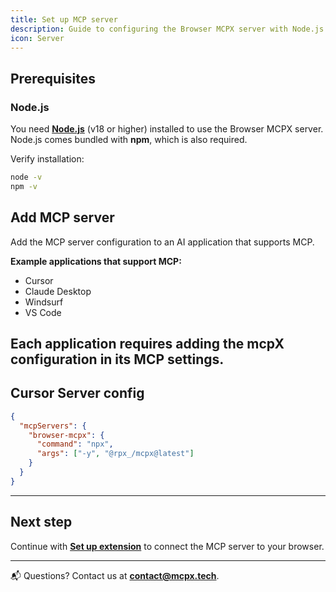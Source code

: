 ```yaml
---
title: Set up MCP server
description: Guide to configuring the Browser MCPX server with Node.js and supported MCP clients.
icon: Server
---
```


## Prerequisites

### Node.js

You need [**Node.js**](https://nodejs.org/) (v18 or higher) installed to use the Browser MCPX server.  
Node.js comes bundled with **npm**, which is also required.

Verify installation:

```bash
node -v
npm -v
```

## Add MCP server

Add the MCP server configuration to an AI application that supports MCP.

**Example applications that support MCP:**

- Cursor
- Claude Desktop
- Windsurf
- VS Code

## Each application requires adding the mcpX configuration in its MCP settings.

## Cursor Server config

```json
{
  "mcpServers": {
    "browser-mcpx": {
      "command": "npx",
      "args": ["-y", "@rpx_/mcpx@latest"]
    }
  }
}
```

---

## Next step

Continue with [**Set up extension**](/docs/setup-extension) to connect the MCP server to your browser.

---

📬 Questions? Contact us at **[contact@mcpx.tech](mailto:contact@mcpx.tech)**.
